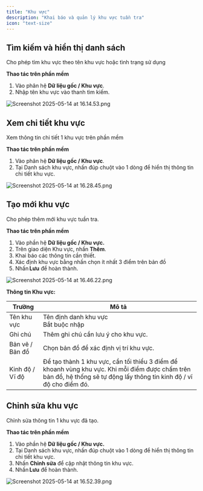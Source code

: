 ```yaml
---
title: "Khu vực"
description: "Khai báo và quản lý khu vực tuần tra"
icon: "text-size"
---
```


## Tìm kiếm và hiển thị danh sách

Cho phép tìm khu vực theo tên khu vực hoặc tình trạng sử dụng

**Thao tác trên phần mềm**

1. Vào phân hệ **Dữ liệu gốc / Khu vực**.
2. Nhập tên khu vực vào thanh tìm kiếm. 

![Screenshot 2025-05-14 at 16.14.53.png](/images/Screenshot2025-05-14at16.14.53.png)

## Xem chi tiết khu vực

Xem thông tin chi tiết 1 khu vực trên phần mềm

**Thao tác trên phần mềm**

1. Vào phân hệ **Dữ liệu gốc / Khu vực**. 
2. Tại Danh sách khu vực, nhấn đúp chuột vào 1 dòng để hiển thị thông tin chi tiết khu vực. 

![Screenshot 2025-05-14 at 16.28.45.png](/images/Screenshot2025-05-14at16.28.45.png)

## Tạo mới khu vực

Cho phép thêm mới khu vực tuần tra.

**Thao tác trên phần mềm**

1. Vào phần hệ **Dữ liệu gốc / Khu vực.** 
2. Trên giao diện Khu vực, nhấn **Thêm**. 
3. Khai báo các thông tin cần thiết. 
4. Xác định khu vực bằng nhấn chọn ít nhất 3 điểm trên bản đồ
5. Nhấn **Lưu** để hoàn thành. 

![Screenshot 2025-05-14 at 16.46.22.png](/images/Screenshot2025-05-14at16.46.22.png)

**Thông tin Khu vực:**

| Trường          | Mô tả                                                                                                                                                                   |
| --------------- | ----------------------------------------------------------------------------------------------------------------------------------------------------------------------- |
| Tên khu vực     | Tên định danh khu vực<br />Bắt buộc nhập                                                                                                                                |
| Ghi chú         | Thêm ghi chú cần lưu ý cho khu vực.                                                                                                                                     |
| Bản vẽ / Bản đồ | Chọn bản đồ để xác định vị trí khu vực.                                                                                                                                 |
| Kinh độ / Vĩ độ | Để tạo thành 1 khu vực, cần tối thiểu 3 điểm để khoanh vùng khu vực. Khi mỗi điểm được chấm trên bản đồ, hệ thống sẽ tự động lấy thông tin kinh độ / vĩ độ cho điểm đó. |

## Chỉnh sửa khu vực

Chỉnh sửa thông tin 1 khu vực đã tạo.

**Thao tác trên phần mềm**

1. Vào phần hệ **Dữ liệu gốc / Khu vực.** 
2. Tại Danh sách khu vực, nhấn đúp chuột vào 1 dòng để hiển thị thông tin chi tiết khu vực. 
3. Nhấn **Chỉnh sửa** để cập nhật thông tin khu vực. 
4. Nhấn **Lưu** để hoàn thành. 

![Screenshot 2025-05-14 at 16.52.39.png](/images/Screenshot2025-05-14at16.52.39.png)